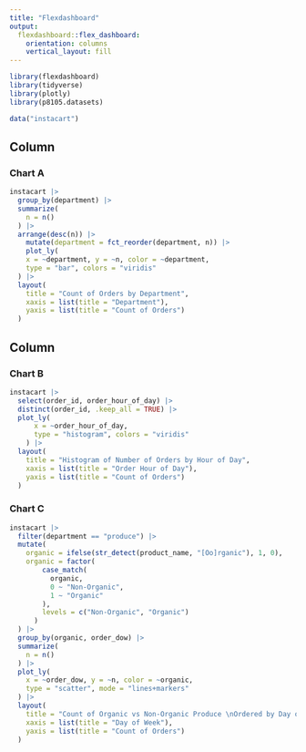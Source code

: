 ```yaml
---
title: "Flexdashboard"
output: 
  flexdashboard::flex_dashboard:
    orientation: columns
    vertical_layout: fill
---
```


```r
library(flexdashboard)
library(tidyverse)
library(plotly)
library(p8105.datasets)
```

```r
data("instacart")
```


Column {data-width=650}
-----------------------------------------------------------------------

### Chart A

```r
instacart |> 
  group_by(department) |> 
  summarize(
    n = n() 
  ) |> 
  arrange(desc(n)) |> 
    mutate(department = fct_reorder(department, n)) |> 
    plot_ly(
    x = ~department, y = ~n, color = ~department,
    type = "bar", colors = "viridis"
  ) |> 
  layout(
    title = "Count of Orders by Department",
    xaxis = list(title = "Department"),
    yaxis = list(title = "Count of Orders")
  )
```

Column {data-width=350}
-----------------------------------------------------------------------

### Chart B

```r
instacart |> 
  select(order_id, order_hour_of_day) |> 
  distinct(order_id, .keep_all = TRUE) |> 
  plot_ly(
      x = ~order_hour_of_day,
      type = "histogram", colors = "viridis"
    ) |> 
  layout(
    title = "Histogram of Number of Orders by Hour of Day",
    xaxis = list(title = "Order Hour of Day"),
    yaxis = list(title = "Count of Orders")
  )
```

### Chart C

```r
instacart |> 
  filter(department == "produce") |> 
  mutate(
    organic = ifelse(str_detect(product_name, "[Oo]rganic"), 1, 0),
    organic = factor(
        case_match(
          organic,
          0 ~ "Non-Organic",
          1 ~ "Organic"
        ),
        levels = c("Non-Organic", "Organic")
      )
  ) |> 
  group_by(organic, order_dow) |> 
  summarize(
    n = n()
  ) |> 
  plot_ly(
    x = ~order_dow, y = ~n, color = ~organic,
    type = "scatter", mode = "lines+markers"
  ) |> 
  layout(
    title = "Count of Organic vs Non-Organic Produce \nOrdered by Day of Week",
    xaxis = list(title = "Day of Week"),
    yaxis = list(title = "Count of Orders")
  )
```


